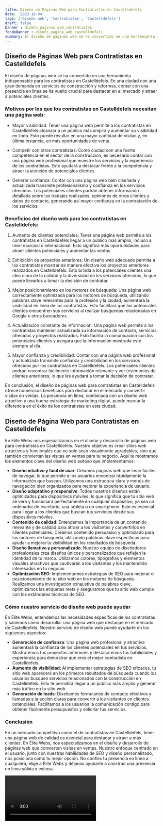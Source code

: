 ```yaml
---
title: Diseño de Páginas Web para Contratistas en Castelldefels
date: '2023-10-04'
tags: ['Diseño web', 'Contratistas', 'Castelldefels']
draft: false
banner : diseño_paginas_web_contratistas
fondoBanner : diseño_pagina_web_castelldefels
summary: El diseño de páginas web se ha convertido en una herramienta indispensable para los contratistas en Castelldefels. En una ciudad con una gran demanda en servicios de construcción y reformas, contar con una presencia en línea se ha vuelto crucial para destacar en el mercado y atraer a potenciales clientes.
---
```


## Diseño de Páginas Web para Contratistas en Castelldefels

El diseño de páginas web se ha convertido en una herramienta indispensable para los contratistas en Castelldefels. En una ciudad con una gran demanda en servicios de construcción y reformas, contar con una presencia en línea se ha vuelto crucial para destacar en el mercado y atraer a potenciales clientes.

### Motivos por los que los contratistas en Castelldefels necesitan una página web:

- Mayor visibilidad: Tener una página web permite a los contratistas en Castelldefels alcanzar a un público más amplio y aumentar su visibilidad en línea. Esto puede resultar en una mayor cantidad de visitas y, en última instancia, en más oportunidades de venta.

- Competir con otros contratistas: Como ciudad con una fuerte competencia en el sector de la construcción, es necesario contar con una página web profesional que muestre los servicios y la experiencia de los contratistas. Esto ayudará a destacar frente a la competencia y atraer la atención de potenciales clientes.

- Generar confianza: Contar con una página web bien diseñada y actualizada transmite profesionalismo y confianza en los servicios ofrecidos. Los potenciales clientes podrán obtener información detallada sobre los trabajos realizados, opiniones de otros clientes y datos de contacto, generando así mayor confianza en la contratación de los servicios.

### Beneficios del diseño web para los contratistas en Castelldefels:

1. Aumento de clientes potenciales: Tener una página web permite a los contratistas en Castelldefels llegar a un público más amplio, incluso a nivel nacional o internacional. Esto significa más oportunidades para atraer clientes potenciales y aumentar las ventas.

2. Exhibición de proyectos anteriores: Un diseño web adecuado permite a los contratistas mostrar de manera efectiva los proyectos anteriores realizados en Castelldefels. Esto brinda a los potenciales clientes una idea clara de la calidad y la diversidad de los servicios ofrecidos, lo que puede llevarlos a tomar la decisión de contratar.

3. Mejor posicionamiento en los motores de búsqueda: Una página web correctamente optimizada para los motores de búsqueda, utilizando palabras clave relevantes para la profesión y la ciudad, aumentará la visibilidad en línea de los contratistas. Esto facilitará que los potenciales clientes encuentren sus servicios al realizar búsquedas relacionadas en Google u otros buscadores.

4. Actualización constante de información: Una página web permite a los contratistas mantener actualizada su información de contacto, servicios ofrecidos y proyectos realizados. Esto facilita la comunicación con los potenciales clientes y asegura que la información mostrada esté siempre al día.

5. Mayor confianza y credibilidad: Contar con una página web profesional y actualizada transmite confianza y credibilidad en los servicios ofrecidos por los contratistas en Castelldefels. Los potenciales clientes podrán encontrar fácilmente información relevante y ver testimonios de clientes anteriores, lo que les ayudará a tomar la decisión de contratar.

En conclusión, el diseño de páginas web para contratistas en Castelldefels ofrece numerosos beneficios para destacar en el mercado y convertir visitas en ventas. La presencia en línea, combinada con un diseño web atractivo y una buena estrategia de marketing digital, puede marcar la diferencia en el éxito de los contratistas en esta ciudad.

<GifSeo />

<Cta />

## Diseño de Página Web para Contratistas en Castelldefels

En Élite Webs nos especializamos en el diseño y desarrollo de páginas web para contratistas en Castelldefels. Nuestro objetivo es crear sitios web atractivos y funcionales que no solo sean visualmente agradables, sino que también conviertan las visitas en ventas para tu negocio. Aquí te mostramos los elementos clave del diseño web exitoso que implementamos:

- **Diseño intuitivo y fácil de usar**: Creamos páginas web que sean fáciles de navegar, lo que permite a los usuarios encontrar rápidamente la información que buscan. Utilizamos una estructura clara y menús de navegación bien organizados para mejorar la experiencia de usuario.
- **Diseño adaptativo y responsive**: Todos nuestros diseños están optimizados para dispositivos móviles, lo que significa que tu sitio web se verá y funcionará perfectamente en cualquier dispositivo, ya sea un ordenador de escritorio, una tableta o un smartphone. Esto es esencial para llegar a los clientes que buscan tus servicios desde sus dispositivos móviles.
- **Contenido de calidad**: Entendemos la importancia de un contenido relevante y de calidad para atraer a los visitantes y convertirlos en clientes potenciales. Creamos contenido persuasivo y optimizado para los motores de búsqueda, utilizando palabras clave específicas para ayudar a mejorar tu visibilidad en los resultados de búsqueda.
- **Diseño llamativo y personalizado**: Nuestro equipo de diseñadores profesionales crea diseños únicos y personalizados que reflejen la identidad de tu marca. Utilizamos colores, tipografías y elementos visuales atractivos que cautivarán a los visitantes y los mantendrán interesados en tu negocio.
- **Optimización SEO**: Implementamos estrategias de SEO para mejorar el posicionamiento de tu sitio web en los motores de búsqueda. Realizamos una investigación exhaustiva de palabras clave, optimizamos las etiquetas meta y aseguramos que tu sitio web cumpla con los estándares técnicos de SEO.

### Cómo nuestro servicio de diseño web puede ayudar

En Élite Webs, entendemos las necesidades específicas de los contratistas y sabemos cómo desarrollar una página web que destaque en el mercado de Castelldefels. Nuestro servicio de diseño web puede ayudarte en los siguientes aspectos:

- **Generación de confianza**: Una página web profesional y atractiva aumentará la confianza de los clientes potenciales en tus servicios. Mostraremos tus proyectos anteriores y destacaremos tus habilidades y experiencia para demostrar que eres el mejor contratista en Castelldefels.
- **Aumento de visibilidad**: Al implementar estrategias de SEO eficaces, tu sitio web aparecerá en los primeros resultados de búsqueda cuando los usuarios busquen servicios relacionados con la construcción en Castelldefels. Esto te permitirá llegar a un público más amplio y generar más tráfico en tu sitio web.
- **Generación de leads**: Diseñamos formularios de contacto efectivos y llamadas a la acción claras para convertir a los visitantes en clientes potenciales. Facilitamos a los usuarios la comunicación contigo para obtener fácilmente presupuestos y solicitar tus servicios.

### Conclusión

En un mercado competitivo como el de contratistas en Castelldefels, tener una página web de calidad es esencial para destacar y atraer a más clientes. En Élite Webs, nos especializamos en el diseño y desarrollo de páginas web que convierten visitas en ventas. Nuestro enfoque centrado en el usuario, junto con nuestras habilidades de SEO y diseño personalizado, nos posiciona como tu mejor opción. No confíes tu presencia en línea a cualquiera, elige a Élite Webs y déjanos ayudarte a construir una presencia en línea sólida y exitosa.

<Video />

<CtaBot job='Contratistas' city='Castelldefels'/>

<Gmaps query='Castelldefels+españa+maps' />